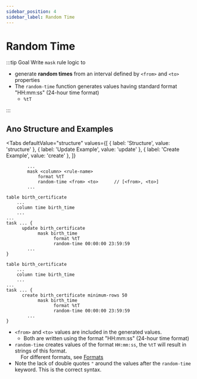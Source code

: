```yaml
---
sidebar_position: 4
sidebar_label: Random Time
---
```



# Random Time

:::tip Goal
Write `mask` rule logic to

- generate **random times** from an interval defined by `<from>` and `<to>` properties
- The `random-time` function generates values having standard format "HH:mm:ss" (24-hour time format)
  - `%tT`

:::

## Ano Structure and Examples

<Tabs
  defaultValue="structure"
  values={[
    { label: 'Structure', value: 'structure' },
    { label: 'Update Example', value: 'update' },
	{ label: 'Create Example', value: 'create' },
  ]}
>

<TabItem value="structure">

```ano
        ...
        mask <column> <rule-name>
            format %tT
            random-time <from> <to>      // [<from>, <to>]
        ...
```

</TabItem>

<TabItem value="update">

```ano
table birth_certificate
    ...
  	column time birth_time
    ...
...
task ... {
	  update birth_certificate
		    mask birth_time
			      format %tT
			      random-time 00:00:00 23:59:59
        ...
}
```

</TabItem>

<TabItem value="create">

```ano
table birth_certificate
    ...
  	column time birth_time
    ...
...
task ... {
	  create birth_certificate minimum-rows 50
		    mask birth_time
			      format %tT
			      random-time 00:00:00 23:59:59
        ...
}
```

</TabItem>

</Tabs>

- `<from>` and `<to>` values are included in the generated values.
  - Both are written using the format "HH:mm:ss" (24-hour time format)
- `random-time` creates values of the format `HH:mm:ss`, the `%tT` will result in strings of this format.<br /> &nbsp; &nbsp;
  For different formats, see [Formats](../format-output)
- Note the lack of double quotes `"` around the values after the `random-time` keyword. This is the correct syntax.
